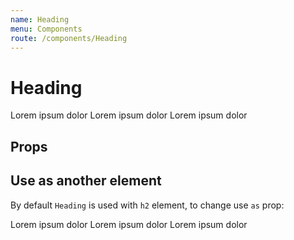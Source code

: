 ```yaml
---
name: Heading
menu: Components
route: /components/Heading
---
```



# Heading

<Playground>
    <Heading>Lorem ipsum dolor</Heading>
    <Heading type="sub">Lorem ipsum dolor</Heading>
    <Heading type="section">Lorem ipsum dolor</Heading>
</Playground>

## Props

<Props of={Heading} />

## Use as another element

By default `Heading` is used with `h2` element, to change use `as` prop:

<Playground>
    <Heading as="h1">Lorem ipsum dolor</Heading>
    <Heading as="h3" type="sub">Lorem ipsum dolor</Heading>
    <Heading as="h4" type="section">Lorem ipsum dolor</Heading>
</Playground>